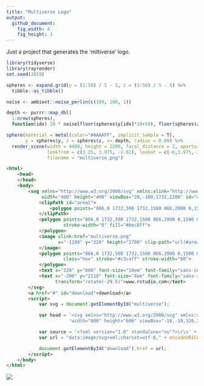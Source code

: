 ```yaml
---
title: "Multiverse Logo"
output:
  github_document:
    fig_width: 4
    fig_height: 1
---
```


Just a project that generates the 'miltiverse' logo.

```r
library(tidyverse)
library(rayrender)
set.seed(2019)

spheres <- expand.grid(y = (1:50) / 5 - 5, z = (1:50) / 5 - 5) %>%
  tibble::as_tibble()

noise <- ambient::noise_perlin(c(100, 100, 1))

depth <- purrr::map_dbl(
  1:nrow(spheres),
  function(idx) 20 * noise[floor(spheres$y[idx]*10+50), floor(spheres$z[idx]*10+50), 1])

sphere(material = metal(color="#AAAAFF", implicit_sample = T),
       y = spheres$y, z = spheres$z, x= depth, radius = 0.09) %>%
  render_scene(width = 4400, height = 2200, focal_distance = 2, aperture = 0.0001,
               lookfrom = c(3.25, 3.975, -2.01), lookat = c(-6,3.975,-2.01),
               filename = "multiverse.png")
```

```html
<html>
    <head>
    </head>
    <body>
        <svg xmlns="http://www.w3.org/2000/svg" xmlns:xlink="http://www.w3.org/1999/xlink"
             width="400" height="400" viewBox="20,-100,1732,2200" id="multiverse" xml:space="preserve">
            <clipPath id="area1">
                <polygon points="866,0 1732,500 1732,1500 866,2000 0,1500 0,500"></polygon>
            </clipPath>
            <polygon points="866,0 1732,500 1732,1500 866,2000 0,1500 0,500" stroke="#e8f2ff"
                     stroke-width="0" fill="#bec8ff">
            </polygon>
            <image xlink:href="multiverse.png"
                   x="-1100" y="220" height="2700" clip-path="url(#area1)" class="" width="5400">
            </image>
            <polygon points="866,0 1732,500 1732,1500 866,2000 0,1500 0,500" fill="transparent"
                     class="hex" stroke="#c3caff" stroke-width="80">
            </polygon>
            <text x="220" y="600" font-size="18em" font-family="sans-serif" fill="white" font-weight="200">multiverse</text>
            <text x="-200" y="2110" font-size="4em" font-family="sans-serif" fill="white" font-weight="500"
                  transform="rotate(-29.5)">www.rstudio.com</text>
        </svg>
        <a href="#" id="download">download</a>
        <script>
            var svg = document.getElementById("multiverse");

            var head = '<svg xmlns="http://www.w3.org/2000/svg" xmlns:xlink="http://www.w3.org/1999/xlink" ' +
                       'width="600" height="600" viewBox="-10,-10,320,320">';

            var source = '<?xml version="1.0" standalone="no"?>\r\n' + head + svg.innerHTML + "</svg>"
            var url = "data:image/svg+xml;charset=utf-8," + encodeURIComponent(source);

            document.getElementById("download").href = url;
        </script>
    </body>
</html>
```

![](multiverse-hex.svg)
